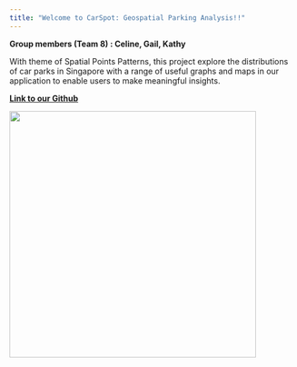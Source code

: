 ```yaml
---
title: "Welcome to CarSpot: Geospatial Parking Analysis!!"
---
```


**Group members (Team 8) : Celine, Gail, Kathy**

With theme of Spatial Points Patterns, this project explore the distributions of car parks in Singapore with a range of useful graphs and maps in our application to enable users to make meaningful insights.

[**Link to our Github**](https://github.com/gailteh/IS415-Project)

![](Project%20Overview/images/undraw_City_driver_re_9xyv.png){fig-align="center" width="434"}
